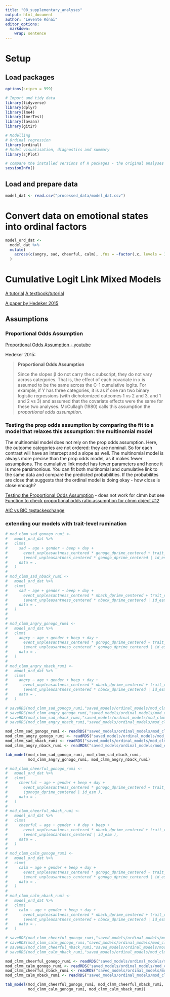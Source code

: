 ```yaml
---
title: "08_supplementary_analyses"
output: html_document
author: "Levente Rónai"
editor_options: 
  markdown: 
    wrap: sentence
---
```


# Setup

## Load packages

```r

options(scipen = 999)

# Import and tidy data
library(tidyverse)
library(dplyr)
library(lme4)
library(lmerTest)
library(lavaan)
library(git2r)

# Modelling
# Ordinal regression
library(ordinal)
# Model visualisation, diagnostics and summary
library(sjPlot)
```

```r
# compare the installed versions of R packages - the original analyses were conducted with R (v4.2.1; 2022) in RStudio (v2022.07.1; 2022). For the cumulative link mixed models, the ordinal package was used (v2022.11-16; Christensen, 2022)
sessionInfo()
```

## Load and prepare data

```r
model_dat <- read.csv("processed_data/model_dat.csv")
```

# Convert data on emotional states into ordinal factors

```r
model_ord_dat <-
  model_dat %>% 
  mutate(
    across(c(angry, sad, cheerful, calm), .fns = ~factor(.x, levels = 1:6, ordered = TRUE))
  )
```

# Cumulative Logit Link Mixed Models

[A tutorial](https://user2021.r-project.org/participation/technical_notes/t186/technote/) [A textbook/tutorial](https://rcompanion.org/handbook/G_01.html)

[A paper by Hedeker 2015](https://link.springer.com/article/10.1007/s11121-014-0495-x)

## Assumptions

### Proportional Odds Assumption

[Proportional Odds Assumption - youtube](https://www.youtube.com/watch?v=iPDwMrw2D30&t=2s)

Hedeker 2015:

> **Proportional Odds Assumption**
>
> Since the slopes β do not carry the c subscript, they do not vary across categories.
> That is, the effect of each covariate in x is assumed to be the same across the C-1 cumulative logits.
> For example, if Y has three categories, it is as if one ran two binary logistic regressions (with dichotomized outcomes 1 vs 2 and 3, and 1 and 2 vs 3) and assumed that the covariate effects were the same for these two analyses.
> McCullagh (1980) calls this assumption the *proportional odds assumption*.

### Testing the prop odds assumption by comparing the fit to a model that relaxes this assumption: the multinomial model

The multinomial model does not rely on the prop odds assumption.
Here, the outcome categories are not ordered: they are nominal.
So for each contrast will have an intercept and a slope as well.
The multinomial model is always more precise than the prop odds model, as it makes fewer assumptions.
The cumulative link model has fewer parameters and hence it is more parsimonious.
You can fit both multinomial and cumulative link to the same data and compare the predicted probabilities.
If the probabilites are close that suggests that the ordinal model is doing okay - how close is close enough?

[Testing the Proportional Odds Assumption](https://www.rdocumentation.org/packages/ordinal/versions/2019.12-10/topics/nominal_test) - does not work for clmm but see [Function to check proportional odds ratio assumption for clmm object #12](https://github.com/runehaubo/ordinal/issues/12)

[AIC vs BIC \@stackexchange](https://stats.stackexchange.com/questions/577/is-there-any-reason-to-prefer-the-aic-or-bic-over-the-other)

### extending our models with trait-level rumination 

```r

# mod_clmm_sad_gonogo_rumi <-
#   model_ord_dat %>%
#   clmm(
#     sad ~ age + gender + beep + day +
#       event_unpleasantness_centered * gonogo_dprime_centered + trait_rumination +
#       (event_unpleasantness_centered * gonogo_dprime_centered | id_esm ),
#     data = .
#   )
# 
# mod_clmm_sad_nback_rumi <-
#   model_ord_dat %>%
#   clmm(
#     sad ~ age + gender + beep + day +
#       event_unpleasantness_centered * nback_dprime_centered + trait_rumination +
#       (event_unpleasantness_centered * nback_dprime_centered | id_esm ),
#     data = .
#   )
# 
# 
# mod_clmm_angry_gonogo_rumi <-
#   model_ord_dat %>%
#   clmm(
#     angry ~ age + gender + beep + day +
#       event_unpleasantness_centered * gonogo_dprime_centered + trait_rumination +
#       (event_unpleasantness_centered * gonogo_dprime_centered | id_esm ),
#     data = .
#   )
# 
# mod_clmm_angry_nback_rumi <-
#   model_ord_dat %>%
#   clmm(
#     angry ~ age + gender + beep + day +
#       event_unpleasantness_centered * nback_dprime_centered + trait_rumination +
#       (event_unpleasantness_centered * nback_dprime_centered | id_esm ),
#     data = .
#   )

# saveRDS(mod_clmm_sad_gonogo_rumi,"saved_models/ordinal_models/mod_clmm_sad_gonogo_rumi.rds")
# saveRDS(mod_clmm_angry_gonogo_rumi,"saved_models/ordinal_models/mod_clmm_angry_gonogo_rumi.rds")
# saveRDS(mod_clmm_sad_nback_rumi,"saved_models/ordinal_models/mod_clmm_sad_nback_rumi.rds")
# saveRDS(mod_clmm_angry_nback_rumi,"saved_models/ordinal_models/mod_clmm_angry_nback_rumi.rds")

mod_clmm_sad_gonogo_rumi <- readRDS("saved_models/ordinal_models/mod_clmm_sad_gonogo_rumi.rds")
mod_clmm_angry_gonogo_rumi <- readRDS("saved_models/ordinal_models/mod_clmm_angry_gonogo_rumi.rds")
mod_clmm_sad_nback_rumi <- readRDS("saved_models/ordinal_models/mod_clmm_sad_nback_rumi.rds")
mod_clmm_angry_nback_rumi <- readRDS("saved_models/ordinal_models/mod_clmm_angry_nback_rumi.rds")

tab_model(mod_clmm_sad_gonogo_rumi, mod_clmm_sad_nback_rumi,
          mod_clmm_angry_gonogo_rumi, mod_clmm_angry_nback_rumi)
```


```r

# mod_clmm_cheerful_gonogo_rumi <-
#   model_ord_dat %>%
#   clmm(
#     cheerful ~ age + gender + beep + day +
#       event_unpleasantness_centered * gonogo_dprime_centered + trait_rumination +
#       (gonogo_dprime_centered | id_esm ),
#     data = .
#   )
# 
# mod_clmm_cheerful_nback_rumi <-
#   model_ord_dat %>%
#   clmm(
#     cheerful ~ age + gender + # day + beep +
#       event_unpleasantness_centered * nback_dprime_centered + trait_rumination +
#       (event_unpleasantness_centered | id_esm ),
#     data = .
#   )
# 
# mod_clmm_calm_gonogo_rumi <-
#   model_ord_dat %>%
#   clmm(
#     calm ~ age + gender + beep + day +
#       event_unpleasantness_centered * gonogo_dprime_centered + trait_rumination +
#       (event_unpleasantness_centered * gonogo_dprime_centered | id_esm ),
#     data = .
#   )
# 
# mod_clmm_calm_nback_rumi <-
#   model_ord_dat %>%
#   clmm(
#     calm ~ age + gender + beep + day +
#       event_unpleasantness_centered * nback_dprime_centered + trait_rumination +
#       (event_unpleasantness_centered + nback_dprime_centered | id_esm ),
#     data = .
#   )

# saveRDS(mod_clmm_cheerful_gonogo_rumi,"saved_models/ordinal_models/mod_clmm_cheerful_gonogo_rumi.rds")
# saveRDS(mod_clmm_calm_gonogo_rumi,"saved_models/ordinal_models/mod_clmm_calm_gonogo_rumi.rds")
# saveRDS(mod_clmm_cheerful_nback_rumi,"saved_models/ordinal_models/mod_clmm_cheerful_nback_rumi.rds")
# saveRDS(mod_clmm_calm_nback_rumi,"saved_models/ordinal_models/mod_clmm_calm_nback_rumi.rds")

mod_clmm_cheerful_gonogo_rumi <- readRDS("saved_models/ordinal_models/mod_clmm_cheerful_gonogo_rumi.rds")
mod_clmm_calm_gonogo_rumi <- readRDS("saved_models/ordinal_models/mod_clmm_calm_gonogo_rumi.rds")
mod_clmm_cheerful_nback_rumi <- readRDS("saved_models/ordinal_models/mod_clmm_cheerful_nback_rumi.rds")
mod_clmm_calm_nback_rumi <- readRDS("saved_models/ordinal_models/mod_clmm_calm_nback_rumi.rds")

tab_model(mod_clmm_cheerful_gonogo_rumi, mod_clmm_cheerful_nback_rumi,
          mod_clmm_calm_gonogo_rumi, mod_clmm_calm_nback_rumi)

```

